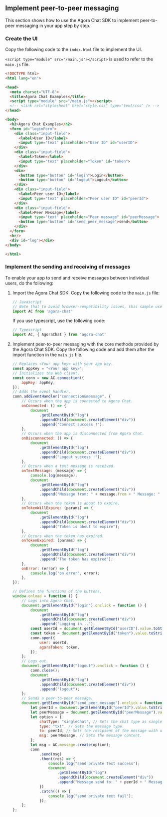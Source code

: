 <PlatformWrapper platform="web">

## Implement peer-to-peer messaging

This section shows how to use the Agora Chat SDK to implement peer-to-peer messaging in your app step by step.

### Create the UI

Copy the following code to the `index.html` file to implement the UI. 

`<script type="module" src="/main.js"></script>` is used to refer to the `main.js` file.

```html
<!DOCTYPE html>
<html lang="en">

<head>
  <meta charset="UTF-8">
  <title>Agora Chat Examples</title>
  <script type="module" src="/main.js"></script>
  <!-- <link rel="stylesheet" href="style.css" type="text/css" /> -->
</head>

<body>
  <h2>Agora Chat Examples</h2>
  <form id="loginForm">
    <div class="input-field">
      <label>User ID</label>
      <input type="text" placeholder="User ID" id="userID">
    </div>
    <div class="input-field">
      <label>Token</label>
      <input type="text" placeholder="Token" id="token">
    </div>
    <div>
      <button type="button" id="login">Login</button>
      <button type="button" id="logout">Logout</button>
    </div>
    <div class="input-field">
      <label>Peer user ID</label>
      <input type="text" placeholder="Peer user ID" id="peerId">
    </div>
    <div class="input-field">
      <label>Peer Message</label>
      <input type="text" placeholder="Peer message" id="peerMessage">
      <button type="button" id="send_peer_message">send</button>
    </div>
  </form>
  <hr/>
  <div id="log"></div>
</body>

</html>
```

### Implement the sending and receiving of messages

To enable your app to send and receive messages between individual users, do the following:

1. Import the Agora Chat SDK. Copy the following code to the `main.js` file:

	```javascript
	// Javascript
	// Note that to avoid browser-compatibility issues, this sample uses the import command to import the SDK and the vite to package the JS file.
	import AC from 'agora-chat'
	```
	
    If you use typescript, use the following code:
	
	```typescript
	// Typescript
	import AC, { AgoraChat } from 'agora-chat'
	```
	
2. Implement peer-to-peer messaging with the core methods provided by the Agora Chat SDK. Copy the following code and add them after the import function in the `main.js` file.

	```javascript
	// Replaces <Your app key> with your app key.
	const appKey = "<Your app key>";
	// Initializes the Web client.
	const conn = new AC.connection({
		appKey: appKey,
	});
	// Adds the event handler.
	conn.addEventHandler("connection&message", {
		// Occurs when the app is connected to Agora Chat.
		onConnected: () => {
			document
				.getElementById("log")
				.appendChild(document.createElement("div"))
				.append("Connect success !");
		},
		// Occurs when the app is disconnected from Agora Chat.
		onDisconnected: () => {
			document
				.getElementById("log")
				.appendChild(document.createElement("div"))
				.append("Logout success !");
		},
		// Occurs when a text message is received.
		onTextMessage: (message) => {
			console.log(message);
			document
				.getElementById("log")
				.appendChild(document.createElement("div"))
				.append("Message from: " + message.from + " Message: " + message.msg);
		},
		// Occurs when the token is about to expire.
		onTokenWillExpire: (params) => {
			document
				.getElementById("log")
				.appendChild(document.createElement("div"))
				.append("Token is about to expire");
		},
		// Occurs when the token has expired. 
		onTokenExpired: (params) => {
			document
				.getElementById("log")
				.appendChild(document.createElement("div"))
				.append("The token has expired");
		},
		onError: (error) => {
			console.log("on error", error);
		},
	});
	
	// Defines the functions of the buttons.
	window.onload = function () {
		// Logs into Agora Chat.
		document.getElementById("login").onclick = function () {
			document
				.getElementById("log")
				.appendChild(document.createElement("div"))
				.append("Logging in...");
			const userId = document.getElementById("userID").value.toString();
			const token = document.getElementById("token").value.toString();
			conn.open({
				user: userId,
				agoraToken: token,
			});
		};
		// Logs out.
		document.getElementById("logout").onclick = function () {
			conn.close();
			document
				.getElementById("log")
				.appendChild(document.createElement("div"))
				.append("logout");
		};
		// Sends a peer-to-peer message.
		document.getElementById("send_peer_message").onclick = function () {
			let peerId = document.getElementById("peerId").value.toString();
			let peerMessage = document.getElementById("peerMessage").value.toString();
			let option = {
				chatType: "singleChat", // Sets the chat type as single chat.
				type: "txt", // Sets the message type.
				to: peerId, // Sets the recipient of the message with user ID.
				msg: peerMessage, // Sets the message content.
			};
			let msg = AC.message.create(option);
			conn
				.send(msg)
				.then((res) => {
					console.log("send private text success");
					document
						.getElementById("log")
						.appendChild(document.createElement("div"))
						.append("Message send to: " + peerId + " Message: " + peerMessage);
				})
				.catch(() => {
					console.log("send private text fail");
				});
		};
	};
	```

<a name="test"></a>

</PlatformWrapper>
